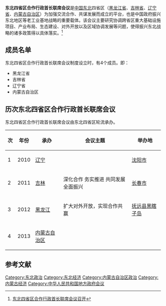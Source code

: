 '''东北四省区合作行政首长联席会议'''是[[中国东北|中国东北]]四省区（[[黑龙江省|黑龙江省]]、[[吉林省|吉林省]]、[[辽宁省|辽宁省]]、[[内蒙古自治区|内蒙古自治区]]）为加强交流合作、共谋发展而成立的平台，也是中国政府振兴东北地区等老工业基地战略的重要载体。该会议主要研究协调跨省区重大基础设施项目、产业布局、生态建设、对外开放以及区域协调发展等问题，使得振兴东北战略的诸多政策得以具体落实。<ref>[http://www.cnr.cn/jlfw/tpxw/201004/t20100417_506298008.html 东北四省区合作行政首长联席会议召开]</ref>
==成员名单==
东北四省区合作行政首长联席会议制度设立时，有4个成员。即：
*黑龙江省
*吉林省
*辽宁省
*内蒙古自治区

==历次东北四省区合作行政首长联席会议==
东北四省区合作行政首长联席会议由东北四省区轮流承办。
{| class="wikitable" style="font-size:85%" width="99%"
|-bgcolor="#efefef"
!次!!年份!!承办!!会议主题!!举办地
|-
|1||2010||[[辽宁|辽宁]]|| || [[沈阳市|沈阳市]]
|-
|2||2011||[[吉林|吉林]]||深化合作 务实推进 共同发展 全面振兴|| [[长春市|长春市]]
|-
|3||2012||[[黑龙江|黑龙江]]||扩大对外开放，实现合作共赢 || [[抚远县|抚远县]][[黑瞎子岛|黑瞎子岛]]
|-
|4||2013||[[内蒙古自治区|内蒙古自治区]]|| ||

|}

== 参考文献 ==
{{Reflist}}

[[Category:东北政治|Category:东北政治]]
[[Category:东北经济|Category:东北经济]]
[[Category:内蒙古自治区政治|Category:内蒙古自治区政治]]
[[Category:内蒙古经济|Category:内蒙古经济]]
[[Category:中华人民共和国地方政府会议|Category:中华人民共和国地方政府会议]]